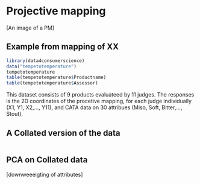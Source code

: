 
# Projective mapping

[An image of a PM]

## Example from mapping of XX 

```r
library(data4consumerscience)
data("tempetotemperature")
tempetotemperature
table(tempetotemperature$Productname)
table(tempetotemperature$Assessor)
```

This dataset consists of 9 products evaluateed by 11 judges. 
The responses is the 2D coordinates of the procetive mapping, for each judge individually (X1, Y1, X2,..., Y11), and CATA data on 30 attribues (Miso, Soft, Bitter,..., Stout). 

## A Collated version of the data

```r

```

## PCA on Collated data

[downweeeigting of attributes]

##